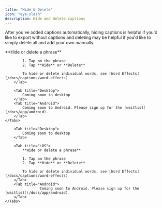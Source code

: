 ```yaml
---
title: "Hide & Delete"
icon: "eye-slash"
description: Hide and delete captions
---
```


After you've added captions automatically, hiding captions is helpful if you'd like to export without captions and deleting may be helpful if you'd like to simply delete all and add your own manually.

<div id="ios-tab">
    <Tabs>
        <Tab title="iOS">
            **Hide or delete a phrase**

            1. Tap on the phrase
            2. Tap **Hide** or **Delete**

            To hide or delete individual words, see [Word Effects](/docs/captions/word-effects)
        </Tab>

        <Tab title="Desktop">
            Coming soon to desktop
        </Tab>
        <Tab title="Android">
            Coming soon to Android. Please sign up for the [waitlist](/docs/app/android).
        </Tab>
    </Tabs>
</div>


<div id="desktop-tab">
    <Tabs>
        
        <Tab title="Desktop">
            Coming soon to desktop
        </Tab>

        <Tab title="iOS">
            **Hide or delete a phrase**

            1. Tap on the phrase
            2. Tap **Hide** or **Delete**

            To hide or delete individual words, see [Word Effects](/docs/captions/word-effects)
        </Tab>
        <Tab title="Android">
                    Coming soon to Android. Please sign up for the [waitlist](/docs/app/android).
        </Tab>
    </Tabs>
</div>


